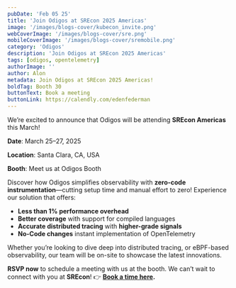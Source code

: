```yaml
---
pubDate: 'Feb 05 25'
title: 'Join Odigos at SREcon 2025 Americas'
image: '/images/blogs-cover/kubecon_invite.png'
webCoverImage: '/images/blogs-cover/sre.png'
mobileCoverImage: '/images/blogs-cover/sremobile.png'
category: 'Odigos'
description: 'Join Odigos at SREcon 2025 Americas'
tags: [odigos, opentelemetry]
authorImage: ''
author: Alon
metadata: Join Odigos at SREcon 2025 Americas!
boldTag: Booth 30
buttonText: Book a meeting
buttonLink: https://calendly.com/edenfederman
---
```


We’re excited to announce that Odigos will be attending **SREcon Americas** this March!

**Date**: March 25–27, 2025

**Location**: Santa Clara, CA, USA

**Booth**: Meet us at Odigos Booth

Discover how Odigos simplifies observability with **zero-code instrumentation**—cutting setup time and manual effort to zero! Experience our solution that offers:

- **Less than 1% performance overhead**
- **Better coverage** with support for compiled languages
- **Accurate distributed tracing** with **higher-grade signals**
- **No-Code changes** instant implementation of OpenTelemetry

Whether you’re looking to dive deep into distributed tracing, or eBPF-based observability, our team will be on-site to showcase the latest innovations.

**RSVP now** to schedule a meeting with us at the booth. We can’t wait to connect with you at **SREcon**! 👉 **[Book a time here](https://calendly.com/edenfederman).**
